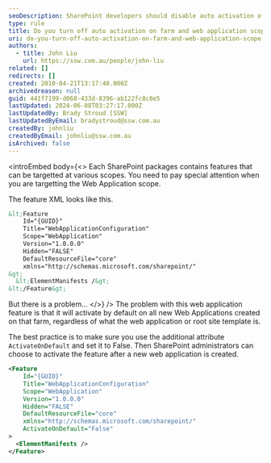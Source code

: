 ```yaml
---
seoDescription: SharePoint developers should disable auto activation of features at farm and web application scopes to ensure control over feature deployment.
type: rule
title: Do you turn off auto activation on farm and web application scope features?
uri: do-you-turn-off-auto-activation-on-farm-and-web-application-scope-features
authors:
  - title: John Liu
    url: https://ssw.com.au/people/john-liu
related: []
redirects: []
created: 2010-04-21T13:17:40.000Z
archivedreason: null
guid: 441f7199-d068-433d-8396-ab122fc8c8e5
lastUpdated: 2024-06-08T03:27:17.000Z
lastUpdatedBy: Brady Stroud [SSW]
lastUpdatedByEmail: bradystroud@ssw.com.au
createdBy: johnliu
createdByEmail: johnliu@ssw.com.au
isArchived: false
---
```


<introEmbed
  body={<>
Each SharePoint packages contains features that can be targetted at various scopes. You need to pay special attention when you are targetting the Web Application scope.

The feature XML looks like this.

```xml
&lt;Feature
    Id="{GUID}"
    Title="WebApplicationConfiguration"
    Scope="WebApplication"
    Version="1.0.0.0"
    Hidden="FALSE"
    DefaultResourceFile="core"
    xmlns="http://schemas.microsoft.com/sharepoint/"
&gt;
  &lt;ElementManifests /&gt;
&lt;/Feature&gt;
```

But there is a problem...
  </>}
/>
The problem with this web application feature is that it will activate by default on all new Web Applications created on that farm, regardless of what the web application or root site template is.

The best practice is to make sure you use the additional attribute `ActivateOnDefault` and set it to False. Then SharePoint administrators can choose to activate the feature after a new web application is created.

```xml
<Feature
    Id="{GUID}"
    Title="WebApplicationConfiguration"
    Scope="WebApplication"
    Version="1.0.0.0"
    Hidden="FALSE"
    DefaultResourceFile="core"
    xmlns="http://schemas.microsoft.com/sharepoint/"
    ActivateOnDefault="False"
>
  <ElementManifests />
</Feature>
```
